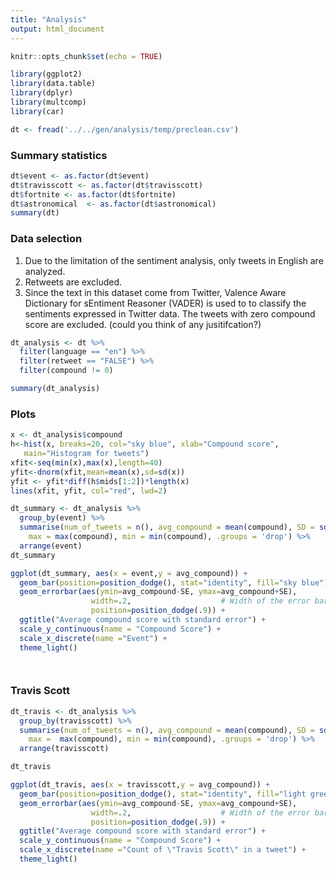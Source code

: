 ```yaml
---
title: "Analysis"
output: html_document
---
```


```r
knitr::opts_chunk$set(echo = TRUE)

library(ggplot2)
library(data.table)
library(dplyr)
library(multcomp)
library(car)

dt <- fread('../../gen/analysis/temp/preclean.csv')
```

### Summary statistics

```r
dt$event <- as.factor(dt$event)
dt$travisscott <- as.factor(dt$travisscott)
dt$fortnite <- as.factor(dt$fortnite)
dt$astronomical  <- as.factor(dt$astronomical)
summary(dt)
```
### Data selection

1. Due to the limitation of the sentiment analysis, only tweets in English are analyzed. 
2. Retweets are excluded. 
3. Since the text in this dataset come from Twitter, Valence Aware Dictionary for sEntiment Reasoner (VADER) is used to to classify the sentiments expressed in Twitter data. The tweets with zero compound score are excluded. (could you think of any jusitifcation?)

```r
dt_analysis <- dt %>%
  filter(language == "en") %>%
  filter(retweet == "FALSE") %>%
  filter(compound != 0)

summary(dt_analysis)

```



### Plots

```r
x <- dt_analysis$compound
h<-hist(x, breaks=20, col="sky blue", xlab="Compound score",
   main="Histogram for tweets")
xfit<-seq(min(x),max(x),length=40)
yfit<-dnorm(xfit,mean=mean(x),sd=sd(x))
yfit <- yfit*diff(h$mids[1:2])*length(x)
lines(xfit, yfit, col="red", lwd=2)

```


```r
dt_summary <- dt_analysis %>%
  group_by(event) %>%
  summarise(num_of_tweets = n(), avg_compound = mean(compound), SD = sd(compound),SE = sd(compound)/sqrt(length(compound)), 
    max = max(compound), min = min(compound), .groups = 'drop') %>%
  arrange(event)
dt_summary
```



```r
ggplot(dt_summary, aes(x = event,y = avg_compound)) + 
  geom_bar(position=position_dodge(), stat="identity", fill="sky blue") +
  geom_errorbar(aes(ymin=avg_compound-SE, ymax=avg_compound+SE),
                  width=.2,                    # Width of the error bars
                  position=position_dodge(.9)) +
  ggtitle("Average compound score with standard error") +
  scale_y_continuous(name = "Compound Score") +
  scale_x_discrete(name ="Event") +
  theme_light()




```

### Travis Scott



```r

dt_travis <- dt_analysis %>%
  group_by(travisscott) %>%
  summarise(num_of_tweets = n(), avg_compound = mean(compound), SD = sd(compound),SE = sd(compound)/sqrt(length(compound)), 
    max =  max(compound), min = min(compound), .groups = 'drop') %>%
  arrange(travisscott)

dt_travis 
```


```r
ggplot(dt_travis, aes(x = travisscott,y = avg_compound)) + 
  geom_bar(position=position_dodge(), stat="identity", fill="light green") +
  geom_errorbar(aes(ymin=avg_compound-SE, ymax=avg_compound+SE),
                  width=.2,                    # Width of the error bars
                  position=position_dodge(.9)) +
  ggtitle("Average compound score with standard error") +
  scale_y_continuous(name = "Compound Score") +
  scale_x_discrete(name ="Count of \"Travis Scott\" in a tweet") +
  theme_light() 



```





